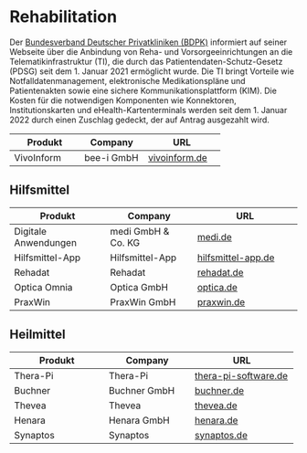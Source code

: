 # Rehabilitation

Der [Bundesverband Deutscher Privatkliniken (BDPK)](https://www.bdpk.de/themen/rehabilitation-pflege/telematikinfrastruktur-fuer-reha-und-vorsorgeeinrichtungen) informiert auf seiner Webseite über die Anbindung von Reha- und Vorsorgeeinrichtungen an die Telematikinfrastruktur (TI), die durch das Patientendaten-Schutz-Gesetz (PDSG) seit dem 1. Januar 2021 ermöglicht wurde. Die TI bringt Vorteile wie Notfalldatenmanagement, elektronische Medikationspläne und Patientenakten sowie eine sichere Kommunikationsplattform (KIM). Die Kosten für die notwendigen Komponenten wie Konnektoren, Institutionskarten und eHealth-Kartenterminals werden seit dem 1. Januar 2022 durch einen Zuschlag gedeckt, der auf Antrag ausgezahlt wird.

| Produkt                            | Company                         | URL                                    |
|------------------------------------|---------------------------------|----------------------------------------|
| VivoInform                         | bee-i GmbH                      | [vivoinform.de](https://vivoinform.de/) |

## Hilfsmittel

| Produkt                            | Company                         | URL                                    |
|------------------------------------|---------------------------------|----------------------------------------|
| Digitale Anwendungen               | medi GmbH & Co. KG              | [medi.de](https://www.medi.de/digitale-anwendungen/) |
| Hilfsmittel-App                    | Hilfsmittel-App                 | [hilfsmittel-app.de](https://hilfsmittel-app.de/) |
| Rehadat                            | Rehadat                         | [rehadat.de](https://www.rehadat.de/) |
| Optica Omnia                       | Optica GmbH                     | [optica.de](https://www.optica.de/software/optica-omnia) |
| PraxWin                            | PraxWin GmbH                    | [praxwin.de](https://praxwin.de/) |

## Heilmittel

| Produkt                            | Company                         | URL                                    |
|------------------------------------|---------------------------------|----------------------------------------|
| Thera-Pi                           | Thera-Pi                        | [thera-pi-software.de](https://www.thera-pi-software.de/) |
| Buchner                            | Buchner GmbH                    | [buchner.de](https://www.buchner.de/) |
| Thevea                             | Thevea                          | [thevea.de](https://thevea.de/) |
| Henara                             | Henara GmbH                     | [henara.de](https://henara.de/) |
| Synaptos                           | Synaptos                        | [synaptos.de](https://synaptos.de/) |
